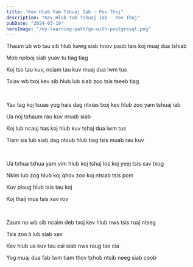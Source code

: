 ```yaml
---
title: "Kev Hlub Yam Tshuaj Iab - Pov Thoj"
description: "Kev Hlub Yam Tshuaj Iab - Pov Thoj"
pubDate: "2024-03-19"
heroImage: "/my-learning-path/go-with-postgresql.png"
---
```


Thaum ub wb tau sib hlub kawg siab hnov paub tais koj muaj dua tshiab

Mob nplooj siab yuav tu tiag tiag

Koj tso tau kuv, nciam tau kuv muaj dua lwm tus

Txiav wb txoj kev sib hlub lub siab zoo tsis tseeb tiag

<br />

Yav tag koj tsuas yog hais dag ntxias txoj kev hlub zoo yam tshuaj iab

Ua noj txhaum rau kuv nruab siab

Koj lub ncauj tias koj hlub kuv tshaj dua lwm tus

Tiam sis lub siab dag ntxub hlub tiag tsis muab rau kuv

<br />

Ua txhua txhua yam vim hlub koj tshaj los koj yeej tsis xav txog

Nkim lub zog hlub koj qhov zoo koj ntsiab tsis pom

Kuv plaug hlub tsis tau koj

Koj thaij mus tsis xav rov

<br />

Zaum no wb sib ncaim deb txoj kev hlub nws tsis ruaj ntseg

Tsis zoo li lub siab xav

Kev hlub ua kuv tau cai siab nws raug tso cia

Yog muaj dua fab lwm tiam thov txhob ntsib neeg siab coob
